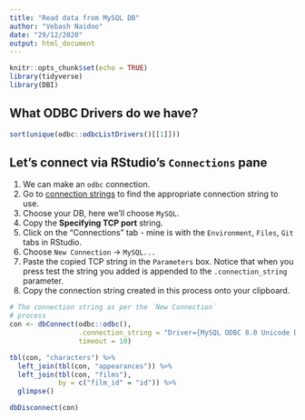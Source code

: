 ```yaml
---
title: "Read data from MySQL DB"
author: "Vebash Naidoo"
date: "29/12/2020"
output: html_document
---
```


```r
knitr::opts_chunk$set(echo = TRUE)
library(tidyverse)
library(DBI)
```

## What ODBC Drivers do we have?

```r
sort(unique(odbc::odbcListDrivers()[[1]]))
```

## Let's connect via RStudio's `Connections` pane

1. We can make an `odbc` connection.
1. Go to [connection strings](https://www.connectionstrings.com/) to find the appropriate connection string to use.
1. Choose your DB, here we'll choose `MySQL`.
1. Copy the __Specifying TCP port__ string.
1. Click on the "Connections" tab - mine is with the `Environment`, `Files`, `Git` tabs in RStudio.
1. Choose `New Connection` -> `MySQL...`
1. Paste the copied TCP string in the `Parameters` box. Notice that when you press test the string you added is appended to the `.connection_string` parameter.
1. Copy the connection string created in this process onto your clipboard.

```r
# The connection string as per the `New Connection` 
# process
con <- dbConnect(odbc::odbc(), 
                 .connection_string = "Driver={MySQL ODBC 8.0 Unicode Driver};Server=localhost;Port=3306;Database=starwars;Uid=admin;Pwd=Luke1@my0urf@ther;", 
                 timeout = 10)
```

```r
tbl(con, "characters") %>% 
  left_join(tbl(con, "appearances")) %>% 
  left_join(tbl(con, "films"),
            by = c("film_id" = "id")) %>% 
  glimpse()
```


```r
dbDisconnect(con)
```

